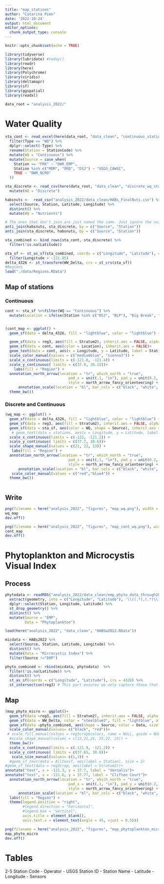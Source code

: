 ```yaml
---
title: "map_stations"
author: "Catarina Pien"
date: '2022-10-24'
output: html_document
editor_options: 
  chunk_output_type: console
---
```


```r
knitr::opts_chunk$set(echo = TRUE)
```

```r
library(tidyverse)
library(lubridate) #today()
library(readr)
library(here)
library(Polychrome)
library(viridis)
library(deltamapr)
library(sf)
library(ggspatial)
library(readxl)

data_root = "analysis_2022/"
```

# Water Quality
```r
sta_cont <- read_excel(here(data_root, "data_clean", "continuous_stations.xlsx")) %>%
  filter(Type == "WQ") %>%
  dplyr::select(-Type) %>%
  rename(Station = StationCode) %>%
  mutate(WQ = "Continuous") %>%
  mutate(Source = case_when(
    Station == "FRK" ~ "DWR_EMP",
    Station %in% c("MDM", "ORQ", "DSJ") ~ "USGS_CAWSC",
    TRUE ~ "DWR_NCRO"
  ))

sta_discrete <- read_csv(here(data_root, "data_clean", "discrete_wq_stations_all_2022.csv")) %>%
  mutate(WQ = "Discrete")

habsnuts <-  read_csv("analysis_2022/data_clean/HABs_FinalNuts.csv") %>%
  select(Source, Station, Latitude, Longitude) %>%
  distinct() %>%
  mutate(WQ = "Nutrients")

# The ones that don't join are just named the same. Just ignore the nutrients then. 
anti_join(habsnuts, sta_discrete, by = c("Source", "Station"))
anti_join(sta_discrete, habsnuts, by = c("Source", "Station"))

sta_combined <- bind_rows(sta_cont, sta_discrete) %>%
  filter(!is.na(Latitude))

sta_sf <- st_as_sf(sta_combined, coords = c("Longitude", "Latitude"), crs = 4326, remove = FALSE) %>%
  filter(Longitude > -121.85)
delta_4326 <- st_transform(WW_Delta, crs = st_crs(sta_sf))
#Regions
load("./data/Regions.RData")
```

## Map of stations
### Continuous
```r
cont <- sta_sf %>%filter(WQ == "Continuous") %>%
  mutate(Location = ifelse(Station %in% c("DSJ", "BLP"), "Big Break", "Frank's Tract"))


(cont_map <- ggplot() + 
  geom_sf(data = delta_4326, fill = "lightblue", color = "lightblue") +

  geom_sf(data = reg3, aes(fill = Stratum2), inherit.aes = FALSE, alpha = 0.1)+
  geom_sf(data = cont, aes(color = Location), inherit.aes = FALSE)+
  geom_text(data = cont, aes(x = Longitude, y = Latitude, label = Station), size = 3, vjust = 1, hjust = 1)+
  scale_color_manual(values = c("mediumblue", "sienna3")) +
  scale_x_continuous(limits = c(-121.8, -121.4)) +
  scale_y_continuous( limits = c(37.9, 38.15))+
    labs(fill = "Region") + 
  annotation_north_arrow(location = "tr", which_north = "true",
                             pad_x = unit(.1, "in"), pad_y = unit(0.2, "in"),
                             style = north_arrow_fancy_orienteering) +
      annotation_scale(location = "bl", bar_cols = c("black", "white", "black", "white")) +
  theme_bw())
```

### Discrete and Continuous
```r
(wq_map <- ggplot() + 
  geom_sf(data = delta_4326, fill = "lightblue", color = "lightblue") +
  geom_sf(data = reg3, aes(fill = Stratum2), inherit.aes = FALSE, alpha = 0.3)+
  geom_sf(data = sta_sf, aes(color = WQ, shape = Source), inherit.aes = FALSE)+
   # geom_text(data = stations, aes(x = Longitude, y = Latitude, label = Site), size = 3, vjust = 1, hjust = 1)+
  scale_x_continuous(limits = c(-122, -121.2)) +
  scale_y_continuous( limits = c(37.7, 38.6))+
  scale_shape_manual(values = c(21, 22, 23)) + 
   labs(fill = "Region") + 
  annotation_north_arrow(location = "tr", which_north = "true",
                             pad_x = unit(.1, "in"), pad_y = unit(0.2, "in"),
                             style = north_arrow_fancy_orienteering) +
      annotation_scale(location = "bl", bar_cols = c("black", "white", "black", "white")) +
   scale_color_manual(values = c("red","blue4")) + 
  theme_bw())
```


```r

```

## Write

```r
png(filename = here("analysis_2022", "figures", "map_wq.png"), width = 6, height = 8, units = "in", pointsize = 12, family = "sans", res = 300)
wq_map
dev.off()

png(filename = here("analysis_2022", "figures", "map_cont_wq.png"), width = 6, height = 6, units = "in", pointsize = 12, family = "sans", res = 300)
cont_map
dev.off()
```

# Phytoplankton and Microcystis Visual Index

## Process
```r
phytodata <- readRDS("analysis_2022/data_clean/emp_phyto_data_through2022.rds") %>% 
  extract(geometry, into = c("Longitude", "Latitude"), '\\((.*),(.*)\\)', conv = T) %>%
  dplyr::select(Station, Longitude, Latitude) %>%
  st_drop_geometry() %>%
  distinct() %>%
  mutate(Source = "EMP",
         Data = "Phytoplankton")

load(here("analysis_2022", "data_clean", "HABSw2022.RData"))

micdata <- HABs2022 %>%
  select(Source, Station, Latitude, Longitude) %>%
  distinct() %>%
  mutate(Data = "Microcystis Index") %>%
  filter(Source !="DOP")

phyto_combined <- rbind(micdata, phytodata)  %>%
  filter(!is.na(Latitude)) %>%
  distinct() %>%
  st_as_sf(coords = c("Longitude", "Latitude"), crs = 4326) %>%
  st_intersection(reg3) # This part ensures we only capture those that are in strata

```

## Map

```r
(map_phyto_micro <- ggplot()+
  geom_sf(data =reg3, aes(fill = Stratum2), inherit.aes = FALSE, alpha = 0.4)+
  geom_sf(data = WW_Delta, color = "steelblue3", fill = "lightblue", alpha = 0.5, lwd = 0.5)+
  geom_sf(data =phyto_combined, aes(shape = Source, color = Data, size = Data), inherit.aes = FALSE,alpha = 0.8)+
  scale_color_manual(values= c("black", "red"))+
 # scale_fill_manual(values = reg3crop$colors, name = NULL, guide = NULL)+
  #scale_shape_manual(values = c(12,21,24, 25,22, 23)) +
  theme_bw()+
  scale_x_continuous(limits = c(-121.9, -121.2)) +
  scale_y_continuous( limits = c(37.65, 38.6))+
   scale_size_manual(values= c(1,3)) +
  #geom_sf_text(data = Alltoxsf, aes(label = Station), size = 2)
#geom_sf_text(data = reg3crop, aes(label = Stratum2))+
annotate("text", x = -121.3, y = 37.7, label = "Vernalis")+
annotate("text", x = -121.6, y = 37.77, label = "Clifton Court")+
  annotation_north_arrow(location = "tr", which_north = "true",
                             pad_x = unit(.1, "in"), pad_y = unit(0.2, "in"),
                             style = north_arrow_fancy_orienteering) +
      annotation_scale(location = "bl", bar_cols = c("black", "white", "black", "white"))  +
  labs(fill = "Region") + 
  theme(legend.position = "right",
        #legend.direction = "horizontal",
        #legend.box = "vertical",
        axis.title = element_blank(),
        axis.text.x = element_text(angle = 45, vjust = 0.5)))
```

```r
png(filename = here("analysis_2022", "figures", "map_phytoplankton_microcystis.png"), width = 6, height = 7, units = "in", pointsize = 12, family = "sans", res = 300)
map_phyto_micro
dev.off()
```




# Tables
2-5 Station Code - Operator - USGS Station ID - Station Name - Latitude - Longitude - Sensors
```r

```
